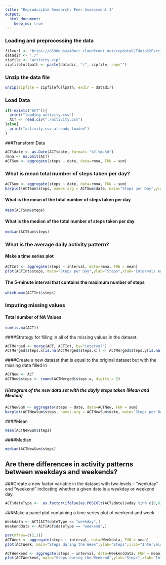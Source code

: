 ```yaml
---
title: "Reproducible Research: Peer Assessment 1"
output: 
  html_document:
    keep_md: true
---
```



### Loading and preprocessing the data
```R
fileurl <- "https://d396qusza40orc.cloudfront.net/repdata%2Fdata%2Factivity.zip"
datadir <- "./"
zipfile <- "activity.zip"
zipfilefullpath <- paste(datadir, "/", zipfile, sep="")
```

### Unzip the data file 
```R
unzip(zipfile = zipfilefullpath, exdir = datadir)
```

### Load Data
```R
if(!exists("ACT")){
  print("loading activity.csv")
  ACT <- read.csv("./activity.csv")
}else{
  print("activity.csv already loaded")
}
```

###Transform Data 
```R
ACT$date <- as.Date(ACT$date, format= "%Y-%m-%d")
rmna <- na.omit(ACT)
ACTSum <- aggregate(steps ~ date, data=rmna, FUN = sum)
```

### What is mean total number of steps taken per day?
```R
ACTSum <- aggregate(steps ~ date, data=rmna, FUN = sum)
barplot(ACTSum$steps, names.arg = ACTSum$date, main="Steps per Day",ylab="Steps",xlab="", cex.names= 0.6, cex.axis=0.6, las=2, border = NA)
```

#### What is the mean of the total number of steps taken per day
```R
mean(ACTSum$steps)

```

#### What is the median of the total number of steps taken per day
```R
median(ACTSum$steps)
```

### What is the average daily activity pattern?

#### Make a time series plot

```R
ACTInt <- aggregate(steps ~ interval, data=rmna, FUN = mean)
plot(ACTInt$steps, main="Steps per Day",ylab="Steps",xlab="Intervals each day", type = "l")
```


#### The 5-minute interval that contains the maximum number of steps
```R
which.max(ACTInt$steps)
```

### Imputing missing values
#### Total number of NA Values 
```R
sum(is.na(ACT))
```

####Strategy for filling in all of the missing values in the dataset.
```R
ACTMerged <- merge(ACT, ACTInt, by="interval")
ACTMerged$steps.x[is.na(ACTMerged$steps.x)] <- ACTMerged$steps.y[is.na(ACTMerged$steps.x)]
```
####Create a new dataset that is equal to the original dataset but with the missing data filled in
```R
ACTNew <- ACT
ACTNew$steps <- round(ACTMerged$steps.x, digits = 2)
```

##### Histogram of the new data set with the dayly steps taken (Mean and Median)
```R
ACTNewSum <- aggregate(steps ~ date, data=ACTNew, FUN = sum)
barplot(ACTNewSum$steps, names.arg = ACTNewSum$date, main="Steps per Day",ylab="Steps",xlab="", cex.names= 0.6, cex.axis=0.6, las=2, border = NA)
```

####Mean
```R
mean(ACTNewSum$steps)
```

####Median
```R
median(ACTNewSum$steps)
```

## Are there differences in activity patterns between weekdays and weekends?

###Create a new factor variable in the dataset with two levels -- "weekday" and "weekend" indicating whether a given date is a weekday or weekend day.

```R
ACT$dateType <-  as.factor(ifelse(as.POSIXlt(ACT$date)$wday %in% c(0,6), 'weekend', 'weekday'))
```

###Make a panel plot containing a time series plot of weekend and week

```R
Weekdata <- ACT[ACT$dateType == "weekday",]
Weekenddata <- ACT[ACT$dateType == "weekend",]

par(mfrow=c(2,1))
ACTWeek <- aggregate(steps ~ interval, data=Weekdata, FUN = mean)
plot(ACTWeek, main="Steps during the Week",ylab="Steps",xlab="Intervals during week", type = "l")

ACTWeekend <- aggregate(steps ~ interval, data=Weekenddata, FUN = mean)
plot(ACTWeekend, main="Steps during the Weekend",ylab="Steps",xlab="Intervals during weekend", type = "l")
```

